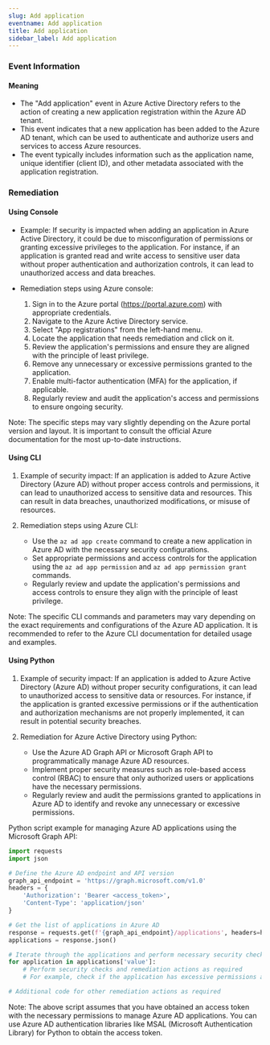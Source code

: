 ```yaml
--- 
slug: Add application
eventname: Add application
title: Add application
sidebar_label: Add application
---
```

                       
### Event Information

#### Meaning

- The "Add application" event in Azure Active Directory refers to the action of creating a new application registration within the Azure AD tenant.
- This event indicates that a new application has been added to the Azure AD tenant, which can be used to authenticate and authorize users and services to access Azure resources.
- The event typically includes information such as the application name, unique identifier (client ID), and other metadata associated with the application registration.

### Remediation

#### Using Console

- Example: If security is impacted when adding an application in Azure Active Directory, it could be due to misconfiguration of permissions or granting excessive privileges to the application. For instance, if an application is granted read and write access to sensitive user data without proper authentication and authorization controls, it can lead to unauthorized access and data breaches.

- Remediation steps using Azure console:
  1. Sign in to the Azure portal (https://portal.azure.com) with appropriate credentials.
  2. Navigate to the Azure Active Directory service.
  3. Select "App registrations" from the left-hand menu.
  4. Locate the application that needs remediation and click on it.
  5. Review the application's permissions and ensure they are aligned with the principle of least privilege.
  6. Remove any unnecessary or excessive permissions granted to the application.
  7. Enable multi-factor authentication (MFA) for the application, if applicable.
  8. Regularly review and audit the application's access and permissions to ensure ongoing security.

Note: The specific steps may vary slightly depending on the Azure portal version and layout. It is important to consult the official Azure documentation for the most up-to-date instructions.

#### Using CLI

1. Example of security impact: If an application is added to Azure Active Directory (Azure AD) without proper access controls and permissions, it can lead to unauthorized access to sensitive data and resources. This can result in data breaches, unauthorized modifications, or misuse of resources.

2. Remediation steps using Azure CLI:
   - Use the `az ad app create` command to create a new application in Azure AD with the necessary security configurations.
   - Set appropriate permissions and access controls for the application using the `az ad app permission` and `az ad app permission grant` commands.
   - Regularly review and update the application's permissions and access controls to ensure they align with the principle of least privilege.

Note: The specific CLI commands and parameters may vary depending on the exact requirements and configurations of the Azure AD application. It is recommended to refer to the Azure CLI documentation for detailed usage and examples.

#### Using Python

1. Example of security impact: If an application is added to Azure Active Directory (Azure AD) without proper security configurations, it can lead to unauthorized access to sensitive data or resources. For instance, if the application is granted excessive permissions or if the authentication and authorization mechanisms are not properly implemented, it can result in potential security breaches.

2. Remediation for Azure Active Directory using Python:
   - Use the Azure AD Graph API or Microsoft Graph API to programmatically manage Azure AD resources.
   - Implement proper security measures such as role-based access control (RBAC) to ensure that only authorized users or applications have the necessary permissions.
   - Regularly review and audit the permissions granted to applications in Azure AD to identify and revoke any unnecessary or excessive permissions.

Python script example for managing Azure AD applications using the Microsoft Graph API:

```python
import requests
import json

# Define the Azure AD endpoint and API version
graph_api_endpoint = 'https://graph.microsoft.com/v1.0'
headers = {
    'Authorization': 'Bearer <access_token>',
    'Content-Type': 'application/json'
}

# Get the list of applications in Azure AD
response = requests.get(f'{graph_api_endpoint}/applications', headers=headers)
applications = response.json()

# Iterate through the applications and perform necessary security checks
for application in applications['value']:
    # Perform security checks and remediation actions as required
    # For example, check if the application has excessive permissions and revoke them if necessary

# Additional code for other remediation actions as required

```

Note: The above script assumes that you have obtained an access token with the necessary permissions to manage Azure AD applications. You can use Azure AD authentication libraries like MSAL (Microsoft Authentication Library) for Python to obtain the access token.


 